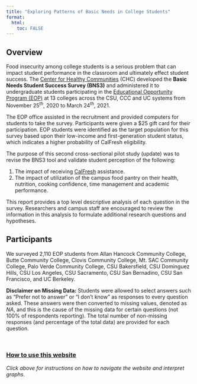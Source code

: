 ```yaml
---
title: "Exploring Patterns of Basic Needs in College Students"
format: 
  html:
    toc: FALSE
---
```


## Overview

Food insecurity among college students is a serious problem that can impact student performance in the classroom and ultimately effect student success. The [Center for Healthy Communities](https://www.csuchico.edu/chc/) (CHC) developed the **Basic Needs Student Success Survey (BNS3)** and administered it to undergraduate students participating in the [Educational Opportunity Program (EOP)](https://www2.calstate.edu/attend/student-services/eop) at 13 colleges across the CSU, CCC and UC systems from November 25$^{th}$, 2020 to March 24$^{th}$, 2021.

The EOP office assisted in the recruitment and provided computers for students to take the survey. Participants were given a \$25 gift card for their participation. EOP students were identified as the target population for this survey based upon their low-income and first-generation student status, which indicates a higher probability of CalFresh eligibility.

The purpose of this second cross-sectional pilot study (update) was to revise the BNS3 tool and validate student perception of the following:

1.  The impact of receiving [CalFresh](https://www.csuchico.edu/calfresh/index.shtml) assistance.
2.  The impact of utilization of the campus food pantry on their health, nutrition, cooking confidence, time management and academic performance.

This report provides a top level descriptive analysis of each question in the survey. Researchers and campus staff are encouraged to review the information in this analysis to formulate additional research questions and hypotheses.

## Participants

We surveyed 2,110 EOP students from Allan Hancock Community College, Butte Community College, Clovis Community College, Mt. SAC Community College, Palo Verde Community College, CSU Bakersfield, CSU Dominguez Hills, CSU Los Angeles, CSU Sacramento, CSU San Bernadino, CSU San Francisco, and UC Berkeley.

**Disclaimer on Missing Data:** Students were allowed to select answers such as "Prefer not to answer" or "I don't know" as responses to every question asked. These answers were then converted to missing values, denoted as *NA*, and this is the cause of the missing data for certain questions (not 100% of respondents reporting). The total number of non-missing responses (and percentage of the total data) are provided for each question.

<br />

### [How to use this website](Instructions.html)

*Click above for instructions on how to navigate the website and interpret graphs.*
